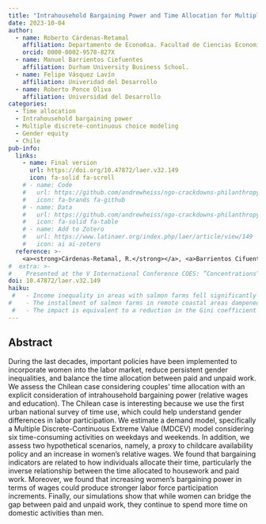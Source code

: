---
title: "Intrahousehold Bargaining Power and Time Allocation for Multiple Activities"
date: 2023-10-04
author:
  - name: Roberto Cárdenas-Retamal
    affiliation: Departamento de Econoḿıa. Facultad de Ciencias Economicas y Administrativas. Universidad Católica de la Santísima Concepción. University of Florida, USA.
    orcid: 0000-0002-9578-827X
  - name: Manuel Barrientos Ciefuentes
    affiliation: Durham University Business School. 
  - name: Felipe Vásquez Lavín
    affiliation: Univeridad del Desarrollo
  - name: Roberto Ponce Oliva
    affiliation: Universidad del Desarrollo
categories: 
  - Time allocation
  - Intrahousehold bargaining power
  - Multiple discrete-continuous choice modeling
  - Gender equity
  - Chile
pub-info:
  links:
    - name: Final version
      url: https://doi.org/10.47872/laer.v32.149
      icon: fa-solid fa-scroll
    # - name: Code
    #   url: https://github.com/andrewheiss/ngo-crackdowns-philanthropy
    #   icon: fa-brands fa-github
    # - name: Data
    #   url: https://github.com/andrewheiss/ngo-crackdowns-philanthropy/tree/master/data
    #   icon: fa-solid fa-table
    # - name: Add to Zotero
    #   url: https://www.latinaer.org/index.php/laer/article/view/149
    #   icon: ai ai-zotero
  reference: >-
    <a><strong>Cárdenas-Retamal, R.</strong></a>, <a>Barrientos Cifuentes, M.</a>, <a>Vásquez Lavin, F.</a> and <a>Ponce Oliva, R.</a> (2023). “Intrahousehold Bargaining Power and Time Allocation for Multiple Activities” <em>Latin American Economic Review</em> 32:5, doi: <a href="https://doi.org/10.47872/laer.v32.149"><code>10.47872/laer.v32.149</code></a>
#  extra: >-
#    Presented at the V International Conference COES: ”Concentrations” in 2018, and in the X Annual Meeting of the Chilean Society of Regional Studies SOCHER in 2018.
doi: 10.47872/laer.v32.149
haiku: 
 #   - Income inequality in areas with salmon farms fell significantly compared to areas without farms.
#    - The installment of salmon farms in remote coastal areas dampened the general trend of increased income inequality.
 #   - The impact is equivalent to a reduction in the Gini coefficient from 0.479 to 0.464.
---

## Abstract

During the last decades, important policies have been implemented to incorporate women into the labor market, reduce persistent gender inequalities, and balance the time allocation between paid and unpaid work. We assess the Chilean case considering couples’ time allocation with an explicit consideration of intrahousehold bargaining power (relative wages and education). The Chilean case is interesting because we use the first urban national survey of time use, which could help understand gender differences in labor participation. We estimate a demand model, specifically a Multiple Discrete-Continuous Extreme Value (MDCEV) model considering six time-consuming activities on weekdays and weekends. In addition, we assess two hypothetical scenarios, namely, a proxy to childcare availability policy and an increase in women’s relative wages. We found that bargaining indicators are related to how individuals allocate their time, particularly the inverse relationship between the time allocated to housework and paid work. Moreover, we found that increasing women’s bargaining power in terms of wages could produce stronger labor force participation increments. Finally, our simulations show that while women can bridge the gap between paid and unpaid work, they continue to spend more time on domestic activities than men.


<!-- ## Citation -->

<!-- <p class="buttons" style="text-align:center;"> -->
<!-- <a class="btn btn-danger" target="_blank" href="https://www.zotero.org/save?type=doi&q=10.1177/0899764020971045">{{< ai zotero >}}&emsp;Add to Zotero {{< fa square-arrow-up-right >}}</a> -->
<!-- </p> -->

